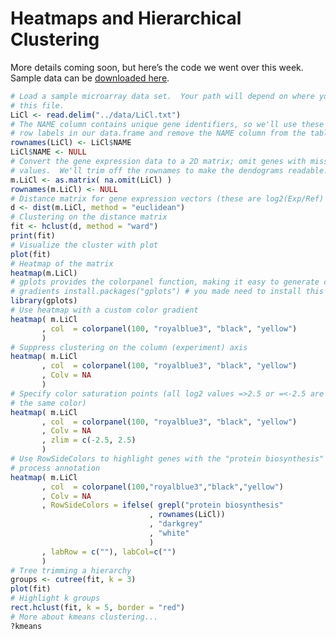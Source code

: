 # Heatmaps and Hierarchical Clustering

More details coming soon, but here's the code we went over this week.  Sample data can be [downloaded here](data/LiCl.txt).

```r
# Load a sample microarray data set.  Your path will depend on where you saved
# this file.
LiCl <- read.delim("../data/LiCl.txt")
# The NAME column contains unique gene identifiers, so we'll use these as the
# row labels in our data.frame and remove the NAME column from the table.
rownames(LiCl) <- LiCl$NAME
LiCl$NAME <- NULL
# Convert the gene expression data to a 2D matrix; omit genes with missing
# values.  We'll trim off the rownames to make the dendograms readable.
m.LiCl <- as.matrix( na.omit(LiCl) )
rownames(m.LiCl) <- NULL
# Distance matrix for gene expression vectors (these are log2(Exp/Ref) values)
d <- dist(m.LiCl, method = "euclidean")
# Clustering on the distance matrix
fit <- hclust(d, method = "ward")
print(fit)
# Visualize the cluster with plot
plot(fit)
# Heatmap of the matrix
heatmap(m.LiCl)
# gplots provides the colorpanel function, making it easy to generate color
# gradients install.packages("gplots") # you made need to install this package
library(gplots)
# Use heatmap with a custom color gradient
heatmap( m.LiCl
       , col  = colorpanel(100, "royalblue3", "black", "yellow")
       )
# Suppress clustering on the column (experiment) axis
heatmap( m.LiCl
       , col  = colorpanel(100, "royalblue3", "black", "yellow")
       , Colv = NA
       )
# Specify color saturation points (all log2 values =>2.5 or =<-2.5 are drawn as
# the same color)
heatmap( m.LiCl
       , col  = colorpanel(100, "royalblue3", "black", "yellow")
       , Colv = NA
       , zlim = c(-2.5, 2.5)
       )
# Use RowSideColors to highlight genes with the "protein biosynthesis" GO
# process annotation
heatmap( m.LiCl
       , col  = colorpanel(100,"royalblue3","black","yellow")
       , Colv = NA
       , RowSideColors = ifelse( grepl("protein biosynthesis"
                               , rownames(LiCl))
                               , "darkgrey"
                               , "white"
                               )
       , labRow = c(""), labCol=c("")
       )
# Tree trimming a hierarchy
groups <- cutree(fit, k = 3)
plot(fit)
# Highlight k groups
rect.hclust(fit, k = 5, border = "red")
# More about kmeans clustering...
?kmeans
```